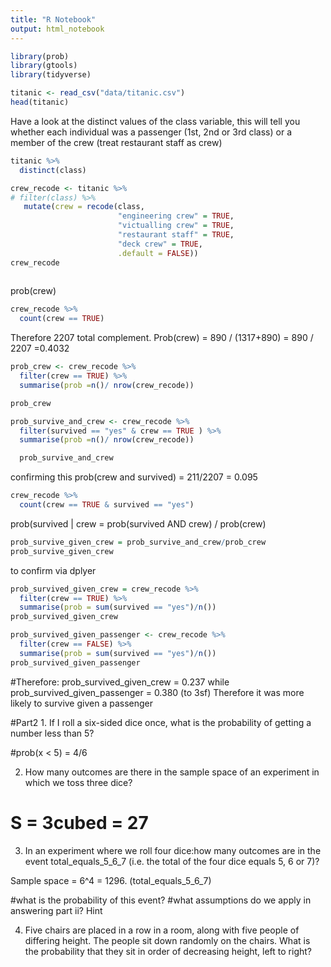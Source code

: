 ```yaml
---
title: "R Notebook"
output: html_notebook
---
```


```r
library(prob)
library(gtools)
library(tidyverse)
```

```r
titanic <- read_csv("data/titanic.csv")
head(titanic)
```


Have a look at the distinct values of the class variable, this will tell you whether each individual was a passenger (1st, 2nd or 3rd class) or a member of the crew (treat restaurant staff as crew)
```r
titanic %>% 
  distinct(class)
```

```r
crew_recode <- titanic %>% 
# filter(class) %>% 
   mutate(crew = recode(class,
                        "engineering crew" = TRUE,
                        "victualling crew" = TRUE,
                        "restaurant staff" = TRUE,
                        "deck crew" = TRUE,
                        .default = FALSE)) 
crew_recode
  
```
prob(crew)
```r
crew_recode %>% 
  count(crew == TRUE)
```
Therefore 2207 total complement.
Prob(crew) = 890 / (1317+890)
           = 890 / 2207
           =0.4032
        
```r
prob_crew <- crew_recode %>% 
  filter(crew == TRUE) %>% 
  summarise(prob =n()/ nrow(crew_recode))

prob_crew
```
      
      
```r
prob_survive_and_crew <- crew_recode %>% 
  filter(survived == "yes" & crew == TRUE ) %>% 
  summarise(prob =n()/ nrow(crew_recode))

  prob_survive_and_crew
```
confirming this 
prob(crew and survived) = 211/2207 = 0.095

```r

crew_recode %>% 
  count(crew == TRUE & survived == "yes")
```
prob(survived | crew = prob(survived AND crew) / prob(crew)
            
```r
prob_survive_given_crew = prob_survive_and_crew/prob_crew
prob_survive_given_crew

```
to confirm via dplyer


```r
prob_survived_given_crew = crew_recode %>% 
  filter(crew == TRUE) %>% 
  summarise(prob = sum(survived == "yes")/n())
prob_survived_given_crew
```
```r
prob_survived_given_passenger <- crew_recode %>% 
  filter(crew == FALSE) %>% 
  summarise(prob = sum(survived == "yes")/n())
prob_survived_given_passenger
```
#Therefore:
prob_survived_given_crew = 0.237 while
prob_survived_given_passenger = 0.380 (to 3sf)
Therefore it was more likely to survive given a passenger

#Part2
1. If I roll a six-sided dice once, what is the probability of getting a number less than 5?

#prob(x < 5) = 4/6


2. How many outcomes are there in the sample space of an experiment in which we toss three dice?

# S = 3cubed = 27


3. In an experiment where we roll four dice:how many outcomes are in the event total_equals_5_6_7 (i.e. the total of the four dice equals 5, 6 or 7)?

Sample space = 6^4 = 1296. 
(total_equals_5_6_7)


#what is the probability of this event?
#what assumptions do we apply in answering part ii?
 Hint

4. Five chairs are placed in a row in a room, along with five people of differing height. The people sit down randomly on the chairs. What is the probability that they sit in order of decreasing height, left to right?

